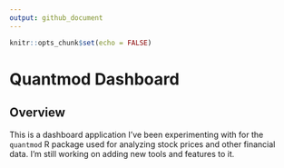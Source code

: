 ```yaml
---
output: github_document
---
```


```r
knitr::opts_chunk$set(echo = FALSE)
```

# Quantmod Dashboard

## Overview

This is a dashboard application I've been experimenting with for the `quantmod` R package used for analyzing stock prices and other financial data. I'm still working on adding new tools and features to it.
